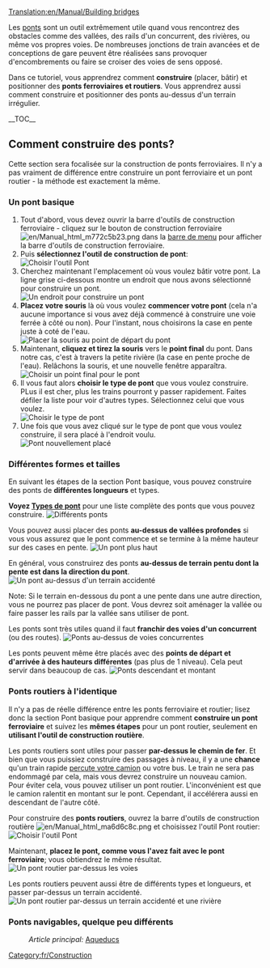 [[Translation:en/Manual/Building bridges]]
{{fr/Tutoriel}}

Les [[fr/Manual/Ponts|ponts]] sont un outil extrêmement utile quand vous rencontrez des obstacles comme des vallées, des rails d'un concurrent, des rivières, ou même vos propres voies. De nombreuses jonctions de train avancées et de conceptions de gare peuvent être réalisées sans provoquer d'encombrements ou faire se croiser des voies de sens opposé.

<!-- aide pour moteur de recherche -->
Dans ce tutoriel, vous apprendrez comment '''construire''' (placer, bâtir) et positionner des '''ponts ferroviaires et routiers'''. Vous apprendrez aussi comment construire et positionner des ponts au-dessus d'un terrain irrégulier.

__TOC__
== Comment construire des ponts? ==
Cette section sera focalisée sur la construction de ponts ferroviaires. Il n'y a pas vraiment de différence entre construire un pont ferroviaire et un pont routier - la méthode est exactement la même.

=== Un pont basique ===
# Tout d'abord, vous devez ouvrir la barre d'outils de construction ferroviaire - cliquez sur le bouton de construction ferroviaire [[File:en/Manual html m772c5b23.png]] dans la [[fr/Manual/Interface#la-barre-de-menu|barre de menu]] pour afficher la barre d'outils de construction ferroviaire.
# Puis '''sélectionnez l'outil de construction de pont''':<br/>[[File:en/BridgeTut1.png|none|frame|Choisir l'outil Pont]]
# Cherchez maintenant l'emplacement où vous voulez bâtir votre pont. La ligne grise ci-dessous montre un endroit que nous avons sélectionné pour construire un pont.<br/>[[File:en/BridgeTut2.png|none|frame|Un endroit pour construire un pont]]
# '''Placez votre souris''' là où vous voulez '''commencer votre pont''' (cela n'a aucune importance si vous avez déjà commencé à construire une voie ferrée à côté ou non). Pour l'instant, nous choisirons la case en pente juste à coté de l'eau.<br/>[[File:en/BridgeTut3.png|none|frame|Placer la souris au point de départ du pont]]
# Maintenant, '''cliquez et tirez la souris''' vers le '''point final''' du pont. Dans notre cas, c'est à travers la petite rivière (la case en pente proche de l'eau). Relâchons la souris, et une nouvelle fenêtre apparaîtra.<br/>[[File:en/BridgeTut4.png|none|frame|Choisir un point final pour le pont]]
# Il vous faut alors '''choisir le type de pont''' que vous voulez construire. PLus il est cher, plus les trains pourront y passer rapidement. Faites défiler la liste pour voir d'autres types. Sélectionnez celui que vous voulez.<br/>[[File:en/BridgeTut5.png|none|frame|Choisir le type de pont]]
# Une fois que vous avez cliqué sur le type de pont que vous voulez construire, il sera placé à l'endroit voulu.<br/>[[File:en/BridgeTut6.png|none|frame|Pont nouvellement placé]]

=== Différentes formes et tailles ===
En suivant les étapes de la section Pont basique, vous pouvez construire des ponts de '''différentes longueurs''' et types.

'''Voyez [[fr/Manual/Base Set/Types de pont|Types de pont]]''' pour une liste complète des ponts que vous pouvez construire.
[[File:en/BridgeTut7.png|none|frame|Différents ponts]]

Vous pouvez aussi placer des ponts '''au-dessus de vallées profondes''' si vous vous assurez que le pont commence et se termine à la même hauteur sur des cases en pente.
[[File:en/BridgeTut8.png|none|frame|Un pont plus haut]]

En général, vous construirez des ponts '''au-dessus de terrain pentu dont la pente est dans la direction du pont'''.
[[File:en/BridgeTut11.png|none|frame|Un pont au-dessus d'un terrain accidenté]]

Note: Si le terrain en-dessous du pont a une  pente dans une autre direction, vous ne pourrez pas placer de pont. Vous devrez soit aménager la vallée ou faire passer les rails par la vallée sans utiliser de pont.

Les ponts sont très utiles quand il faut '''franchir des voies d'un concurrent''' (ou des routes).
[[File:en/BridgeTut10.png|none|frame|Ponts au-dessus de voies concurrentes]]

Les ponts peuvent même être placés avec des '''points de départ et d'arrivée à des hauteurs différentes''' (pas plus de 1 niveau). Cela peut servir dans beaucoup de cas.
[[File:en/BridgeTut9.png|none|frame|Ponts descendant et montant]]

=== Ponts routiers à l'identique ===
Il n'y a pas de réelle différence entre les ponts ferroviaire et routier; lisez donc la section Pont basique pour apprendre comment '''construire un pont ferroviaire''' et suivez les '''mêmes étapes''' pour un pont routier, seulement en '''utilisant l'outil de construction routière'''.

Les ponts routiers sont utiles pour passer '''par-dessus le chemin de fer'''. Et bien que vous puissiez construire des passages à niveau, il y a une '''chance''' qu'un train rapide [[fr/Manual/Trains#accidents|percute votre camion]] ou votre bus. Le train ne sera pas endommagé par cela, mais vous devrez construire un nouveau camion. Pour éviter cela, vous pouvez utiliser un pont routier. L'inconvénient est que le camion ralentit en montant sur le pont. Cependant, il accélérera aussi en descendant de l'autre côté.

Pour construire des '''ponts routiers''', ouvrez la barre d'outils de construction routière [[File:en/Manual html ma6d6c8c.png]] et choisissez l'outil Pont routier:
[[File:en/BridgeTut14.png|none|frame|Choisir l'outil Pont]]

Maintenant, '''placez le pont, comme vous l'avez fait avec le pont ferroviaire'''; vous obtiendrez le même résultat.
[[File:en/BridgeTut12.png|none|frame|Un pont routier par-dessus les voies]]

Les ponts routiers peuvent aussi être de différents types et longueurs, et passer par-dessus un terrain accidenté.
[[File:en/BridgeTut13.png|none|frame|Un pont routier par-dessus un terrain accidenté et une rivière]]

=== Ponts navigables, quelque peu différents ===
:''Article principal:'' [[fr/Manual/Construction de canaux#les-aqueducs|Aqueducs]]

[[Category:fr/Construction]]